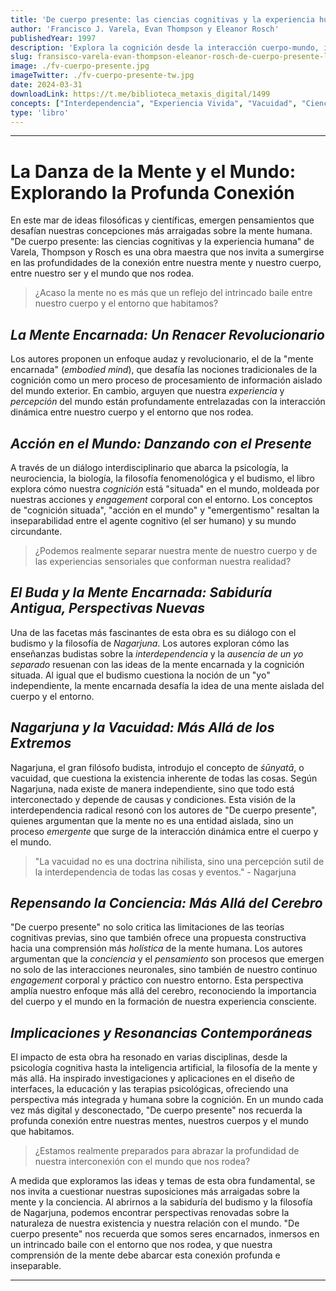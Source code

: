 ```yaml
---
title: 'De cuerpo presente: las ciencias cognitivas y la experiencia humana'
author: 'Francisco J. Varela, Evan Thompson y Eleanor Rosch'
publishedYear: 1997
description: 'Explora la cognición desde la interacción cuerpo-mundo, inspirado en la filosofía de Nagarjuna, resaltando la vacuidad y interdependencia en la experiencia humana.'
slug: fransisco-varela-evan-thompson-eleanor-rosch-de-cuerpo-presente-las-ciencias-cognitivas-y-la-experiencia-humana
image: ./fv-cuerpo-presente.jpg
imageTwitter: ./fv-cuerpo-presente-tw.jpg
date: 2024-03-31
downloadLink: https://t.me/biblioteca_metaxis_digital/1499
concepts: ["Interdependencia", "Experiencia Vivida", "Vacuidad", "Ciencia y Budismo", "Cognición Corporizada"]
type: 'libro'
---
```


---

# La Danza de la Mente y el Mundo: Explorando la Profunda Conexión

En este mar de ideas filosóficas y científicas, emergen pensamientos que desafían nuestras concepciones más arraigadas sobre la mente humana. "De cuerpo presente: las ciencias cognitivas y la experiencia humana" de Varela, Thompson y Rosch es una obra maestra que nos invita a sumergirse en las profundidades de la conexión entre nuestra mente y nuestro cuerpo, entre nuestro ser y el mundo que nos rodea.

> ¿Acaso la mente no es más que un reflejo del intrincado baile entre nuestro cuerpo y el entorno que habitamos?

## _La Mente Encarnada: Un Renacer Revolucionario_

Los autores proponen un enfoque audaz y revolucionario, el de la "mente encarnada" (_embodied mind_), que desafía las nociones tradicionales de la cognición como un mero proceso de procesamiento de información aislado del mundo exterior. En cambio, arguyen que nuestra _experiencia_ y _percepción_ del mundo están profundamente entrelazadas con la interacción dinámica entre nuestro cuerpo y el entorno que nos rodea.

## _Acción en el Mundo: Danzando con el Presente_

A través de un diálogo interdisciplinario que abarca la psicología, la neurociencia, la biología, la filosofía fenomenológica y el budismo, el libro explora cómo nuestra _cognición_ está "situada" en el mundo, moldeada por nuestras acciones y _engagement_ corporal con el entorno. Los conceptos de "cognición situada", "acción en el mundo" y "emergentismo" resaltan la inseparabilidad entre el agente cognitivo (el ser humano) y su mundo circundante.

> ¿Podemos realmente separar nuestra mente de nuestro cuerpo y de las experiencias sensoriales que conforman nuestra realidad?

## _El Buda y la Mente Encarnada: Sabiduría Antigua, Perspectivas Nuevas_

Una de las facetas más fascinantes de esta obra es su diálogo con el budismo y la filosofía de _Nagarjuna_. Los autores exploran cómo las enseñanzas budistas sobre la _interdependencia_ y la _ausencia de un yo separado_ resuenan con las ideas de la mente encarnada y la cognición situada. Al igual que el budismo cuestiona la noción de un "yo" independiente, la mente encarnada desafía la idea de una mente aislada del cuerpo y el entorno.

## _Nagarjuna y la Vacuidad: Más Allá de los Extremos_

Nagarjuna, el gran filósofo budista, introdujo el concepto de _śūnyatā_, o vacuidad, que cuestiona la existencia inherente de todas las cosas. Según Nagarjuna, nada existe de manera independiente, sino que todo está interconectado y depende de causas y condiciones. Esta visión de la interdependencia radical resonó con los autores de "De cuerpo presente", quienes argumentan que la mente no es una entidad aislada, sino un proceso _emergente_ que surge de la interacción dinámica entre el cuerpo y el mundo.

> "La vacuidad no es una doctrina nihilista, sino una percepción sutil de la interdependencia de todas las cosas y eventos." - Nagarjuna

## _Repensando la Conciencia: Más Allá del Cerebro_

"De cuerpo presente" no solo critica las limitaciones de las teorías cognitivas previas, sino que también ofrece una propuesta constructiva hacia una comprensión más _holística_ de la mente humana. Los autores argumentan que la _conciencia_ y el _pensamiento_ son procesos que emergen no solo de las interacciones neuronales, sino también de nuestro continuo _engagement_ corporal y práctico con nuestro entorno. Esta perspectiva amplía nuestro enfoque más allá del cerebro, reconociendo la importancia del cuerpo y el mundo en la formación de nuestra experiencia consciente.

## _Implicaciones y Resonancias Contemporáneas_

El impacto de esta obra ha resonado en varias disciplinas, desde la psicología cognitiva hasta la inteligencia artificial, la filosofía de la mente y más allá. Ha inspirado investigaciones y aplicaciones en el diseño de interfaces, la educación y las terapias psicológicas, ofreciendo una perspectiva más integrada y humana sobre la cognición. En un mundo cada vez más digital y desconectado, "De cuerpo presente" nos recuerda la profunda conexión entre nuestras mentes, nuestros cuerpos y el mundo que habitamos.

> ¿Estamos realmente preparados para abrazar la profundidad de nuestra interconexión con el mundo que nos rodea?

A medida que exploramos las ideas y temas de esta obra fundamental, se nos invita a cuestionar nuestras suposiciones más arraigadas sobre la mente y la conciencia. Al abrirnos a la sabiduría del budismo y la filosofía de Nagarjuna, podemos encontrar perspectivas renovadas sobre la naturaleza de nuestra existencia y nuestra relación con el mundo. "De cuerpo presente" nos recuerda que somos seres encarnados, inmersos en un intrincado baile con el entorno que nos rodea, y que nuestra comprensión de la mente debe abarcar esta conexión profunda e inseparable.

---
